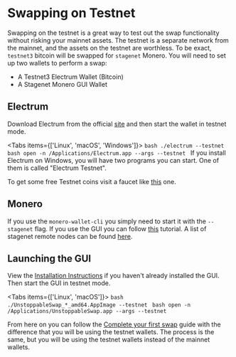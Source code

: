 # Swapping on Testnet

Swapping on the testnet is a great way to test out the swap functionality without risking your mainnet assets. The testnet is a separate network from the mainnet, and the assets on the testnet are worthless.
To be exact, `testnet3` bitcoin will be swapped for `stagenet` Monero. You will need to set up two wallets to perform a swap:

- A Testnet3 Electrum Wallet (Bitcoin)
- A Stagenet Monero GUI Wallet

## Electrum

Download Electrum from the official [site](https://electrum.org/#download) and then start the wallet in testnet mode.


<Tabs items={['Linux', 'macOS', 'Windows']}>
  <Tab>
    ```bash
    ./electrum --testnet
    ```
  </Tab>
  <Tab>
    ```bash
    open -n /Applications/Electrum.app --args --testnet
    ```
  </Tab>
  <Tab>
    If you install Electrum on Windows, you will have two programs you can start. One of them is called "Electrum Testnet".
  </Tab>
</Tabs>

To get some free Testnet coins visit a faucet like [this](https://testnet-faucet.mempool.co) one.

## Monero

If you use the `monero-wallet-cli` you simply need to start it with the `--stagenet` flag. If you use the GUI you can follow [this](https://www.youtube.com/watch?v=5E4aO3UAqJo) tutorial. A list of stagenet remote nodes can be found [here](https://monero.fail/?chain=monero&network=stagenet).

## Launching the GUI

View the [Installation Instructions](../getting_started/install_instructions) if you haven't already installed the GUI. Then start the GUI in testnet mode.

<Tabs items={['Linux', 'macOS']}>
  <Tab>
    ```bash
    ./UnstoppableSwap_*_amd64.AppImage --testnet
    ```
  </Tab>
  <Tab>
    ```bash
    open -n /Applications/UnstoppableSwap.app --args --testnet
    ```
  </Tab>
</Tabs>

From here on you can follow the [Complete your first swap](../usage/first_swap) guide with the difference that you will be using the testnet wallets. The process is the same, but you will be using the testnet wallets instead of the mainnet wallets.
